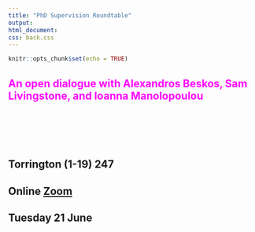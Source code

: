 ```yaml
---
title: "PhD Supervision Roundtable"
output: 
html_document:
css: back.css
---
```


```r
knitr::opts_chunk$set(echo = TRUE)
```





##  <span style="color:magenta">An open dialogue  with Alexandros Beskos, Sam Livingstone, and Ioanna Manolopoulou</span>

<br>
<br>
<br>
<br>


## Torrington (1-19) 247
## Online [Zoom](https://ucl.zoom.us/my/terrysoo)
## Tuesday 21 June


